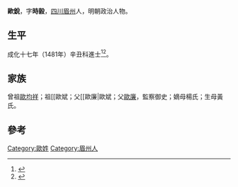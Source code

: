 {{明清人物信息框
| 姓名 = 歐銳
| 原名 =
| 圖片名稱= 
| 圖片大小 =
| 圖片說明 = 
| 最高職務 =
| 國家 = 大明 
| 爵位 =
| 籍貫 = [[四川|四川]][[眉州|眉州]]
| 族裔 = 
| 字號 = 
| 諡號 =
| 出生日期 = 十一月十七日
| 出生地點 =
| 逝世日期 = 卒年不詳 
| 逝世地點 =
| 墓葬 =
| 配偶 = 萬氏
| 親屬 = 
| 出身 =
* 成化十七年辛丑科進士出身
| 經歷 =
| 著作 = 
}}
'''歐銳'''{{BD|1450年||？年||}}，字'''時毅'''，[[四川|四川]][[眉州|眉州]]人，明朝政治人物。

==生平==
成化十七年（1481年）辛丑科進士<ref>{{Cite book|title=《[[皇明贡举考|皇明贡举考]]》卷五|last=（明）[[张朝瑞|张朝瑞]]|first=|publisher=《续修四库全书》史部第828册|year=|isbn=|location=|pages=}}</ref><ref>{{Cite book|title=贡举志五种 上|last=鲁小俊，江俊伟著|first=|publisher=武汉：武汉大学出版社|year=2009|isbn=978-7-307-07043-1|location=|pages=254-256}}</ref>。

==家族==
曾祖[[歐均祥|歐均祥]]；祖[[歐斌；父[[歐廉|歐斌；父[[歐廉]]，監察御史；嫡母楊氏；生母黃氏。

==參考==
{{reflist}}

{{成化十七年辛丑科殿试金榜}}

{{Authority control}}

{{DEFAULTSORT:}}
[[Category:歐姓|Category:歐姓]]
[[Category:眉州人|Category:眉州人]]